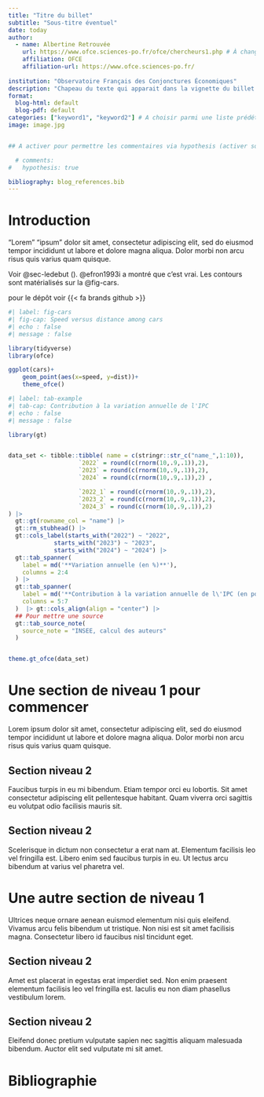 ```yaml
---
title: "Titre du billet"
subtitle: "Sous-titre éventuel"
date: today
author:
  - name: Albertine Retrouvée
    url: https://www.ofce.sciences-po.fr/ofce/chercheurs1.php # À changer avec le lien vers la page de l'auteur
    affiliation: OFCE 
    affiliation-url: https://www.ofce.sciences-po.fr/
    
institution: "Observatoire Français des Conjonctures Économiques"
description: "Chapeau du texte qui apparait dans la vignette du billet sur le menu"
format:
  blog-html: default
  blog-pdf: default
categories: ["keyword1", "keyword2"] # A choisir parmi une liste prédéterminée (ofce::keywords_list() pour y avoir accès)
image: image.jpg


## A activer pour permettre les commentaires via hypothesis (activer son profil via https://hypothes.is/groups/9A3bza7D/blog et s'inscrire au groupe blog)

  # comments:
#   hypothesis: true

bibliography: blog_references.bib
---
```


# Introduction {#sec-introduction .unnumbered}

"Lorem" "ipsum" dolor sit amet, consectetur adipiscing elit, sed do eiusmod tempor incididunt ut labore et dolore magna aliqua. Dolor morbi non arcu risus quis varius quam quisque.

Voir @sec-ledebut (\nameref{sec-ledebut}). @efron1993i a montré que c'est vrai. Les contours sont matérialisés sur la @fig-cars.

pour le dépôt voir {{< fa brands github >}}

```r
#| label: fig-cars
#| fig-cap: Speed versus distance among cars
#| echo : false
#| message : false

library(tidyverse)
library(ofce)

ggplot(cars)+
    geom_point(aes(x=speed, y=dist))+
    theme_ofce()
```


```r
#| label: tab-example
#| tab-cap: Contribution à la variation annuelle de l'IPC
#| echo : false
#| message : false

library(gt)


data_set <- tibble::tibble( name = c(stringr::str_c("name_",1:10)),
                    `2022` = round(c(rnorm(10,.9,.1)),2),
                    `2023` = round(c(rnorm(10,.9,.1)),2),
                    `2024` = round(c(rnorm(10,.9,.1)),2) ,

                    `2022_1` = round(c(rnorm(10,.9,.1)),2),
                    `2023_2` = round(c(rnorm(10,.9,.1)),2),
                    `2024_3` = round(c(rnorm(10,.9,.1)),2)
) |>
  gt::gt(rowname_col = "name") |>
  gt::rm_stubhead() |>
  gt::cols_label(starts_with("2022") ~ "2022",
             starts_with("2023") ~ "2023",
             starts_with("2024") ~ "2024") |>
  gt::tab_spanner(
    label = md('**Variation annuelle (en %)**'),
    columns = 2:4
  ) |>
  gt::tab_spanner(
    label = md('**Contribution à la variation annuelle de l\'IPC (en points de %)**'),
    columns = 5:7
  )  |> gt::cols_align(align = "center") |>
  ## Pour mettre une source
  gt::tab_source_note(
    source_note = "INSEE, calcul des auteurs"
  )


theme.gt_ofce(data_set)

```


# Une section de niveau 1 pour commencer {#sec-ledebut}

Lorem ipsum dolor sit amet, consectetur adipiscing elit, sed do eiusmod tempor incididunt ut labore et dolore magna aliqua. Dolor morbi non arcu risus quis varius quam quisque.    

## Section niveau 2 {#sec-cacontinue}

Faucibus turpis in eu mi bibendum. Etiam tempor orci eu lobortis. Sit amet consectetur adipiscing elit pellentesque habitant. Quam viverra orci sagittis eu volutpat odio facilisis mauris sit. 

## Section niveau 2 {#sec-encore}

Scelerisque in dictum non consectetur a erat nam at. Elementum facilisis leo vel fringilla est. Libero enim sed faucibus turpis in eu. Ut lectus arcu bibendum at varius vel pharetra vel.

# Une autre section de niveau 1 {#sec-etencore}

Ultrices neque ornare aenean euismod elementum nisi quis eleifend. Vivamus arcu felis bibendum ut tristique. Non nisi est sit amet facilisis magna. Consectetur libero id faucibus nisl tincidunt eget.

## Section niveau 2 {#sec-ca-continue}

Amet est placerat in egestas erat imperdiet sed. Non enim praesent elementum facilisis leo vel fringilla est. Iaculis eu non diam phasellus vestibulum lorem.

## Section niveau 2 {#sec-encoreetencore}

Eleifend donec pretium vulputate sapien nec sagittis aliquam malesuada bibendum. Auctor elit sed vulputate mi sit amet.

# Bibliographie {.unnumbered}

:::{.refs}
:::
